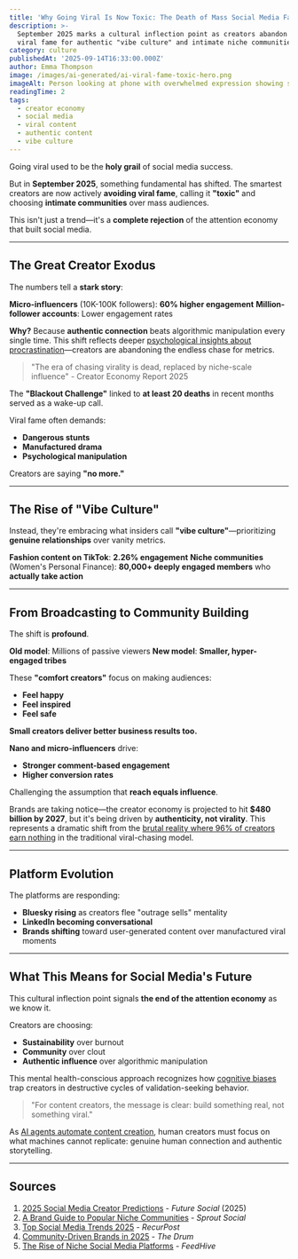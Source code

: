 ```yaml
---
title: 'Why Going Viral Is Now Toxic: The Death of Mass Social Media Fame'
description: >-
  September 2025 marks a cultural inflection point as creators abandon
  viral fame for authentic "vibe culture" and intimate niche communities
category: culture
publishedAt: '2025-09-14T16:33:00.000Z'
author: Emma Thompson
image: /images/ai-generated/ai-viral-fame-toxic-hero.png
imageAlt: Person looking at phone with overwhelmed expression showing social media toxicity
readingTime: 2
tags:
  - creator economy
  - social media
  - viral content
  - authentic content
  - vibe culture
---
```


Going viral used to be the **holy grail** of social media success.

But in **September 2025**, something fundamental has shifted. The smartest creators are now actively **avoiding viral fame**, calling it **"toxic"** and choosing **intimate communities** over mass audiences.

This isn't just a trend—it's a **complete rejection** of the attention economy that built social media.

---

## The Great Creator Exodus

The numbers tell a **stark story**:

**Micro-influencers** (10K-100K followers): **60% higher engagement**
**Million-follower accounts**: Lower engagement rates

**Why?** Because **authentic connection** beats algorithmic manipulation every single time. This shift reflects deeper [psychological insights about procrastination](/psychology/the-psychology-behind-why-we-procrastinate-even-when-we-know)—creators are abandoning the endless chase for metrics.

> "The era of chasing virality is dead, replaced by niche-scale influence" - Creator Economy Report 2025

The **"Blackout Challenge"** linked to **at least 20 deaths** in recent months served as a wake-up call.

Viral fame often demands:

- **Dangerous stunts**
- **Manufactured drama**
- **Psychological manipulation**

Creators are saying **"no more."**

---

## The Rise of "Vibe Culture"

Instead, they're embracing what insiders call **"vibe culture"**—prioritizing **genuine relationships** over vanity metrics.

**Fashion content on TikTok**: **2.26% engagement**
**Niche communities** (Women's Personal Finance): **80,000+ deeply engaged members** who **actually take action**

---

## From Broadcasting to Community Building

The shift is **profound**.

**Old model**: Millions of passive viewers
**New model**: **Smaller, hyper-engaged tribes**

These **"comfort creators"** focus on making audiences:

- **Feel happy**
- **Feel inspired**
- **Feel safe**

**Small creators deliver better business results too.**

**Nano and micro-influencers** drive:

- **Stronger comment-based engagement**
- **Higher conversion rates**

Challenging the assumption that **reach equals influence**.

Brands are taking notice—the creator economy is projected to hit **$480 billion by 2027**, but it's being driven by **authenticity, not virality**. This represents a dramatic shift from the [brutal reality where 96% of creators earn nothing](/culture/creator-economy-hits-500-billion) in the traditional viral-chasing model.

---

## Platform Evolution

The platforms are responding:

- **Bluesky rising** as creators flee "outrage sells" mentality
- **LinkedIn becoming conversational**
- **Brands shifting** toward user-generated content over manufactured viral moments

---

## What This Means for Social Media's Future

This cultural inflection point signals **the end of the attention economy** as we know it.

Creators are choosing:

- **Sustainability** over burnout
- **Community** over clout
- **Authentic influence** over algorithmic manipulation

This mental health-conscious approach recognizes how [cognitive biases](/psychology/your-brain-lies-to-you-cognitive-biases-2025) trap creators in destructive cycles of validation-seeking behavior.

> "For content creators, the message is clear: build something real, not something viral."

As [AI agents automate content creation](/technology/ai-agents-workplace-productivity-2025), human creators must focus on what machines cannot replicate: genuine human connection and authentic storytelling.

---

## Sources

1. [2025 Social Media Creator Predictions](https://futuresocial.beehiiv.com/p/2025-social-media-content-and-creator-predictions) - _Future Social_ (2025)
2. [A Brand Guide to Popular Niche Communities](https://sproutsocial.com/insights/niche-communities/) - _Sprout Social_
3. [Top Social Media Trends 2025](https://recurpost.com/blog/social-media-trends/) - _RecurPost_
4. [Community-Driven Brands in 2025](https://www.thedrum.com/opinion/2024/12/19/social-media-s-social-side-falters-2025-the-year-community-driven-brands) - _The Drum_
5. [The Rise of Niche Social Media Platforms](https://www.feedhive.com/blog/the-rise-of-niche-social-media-platforms-opportunities-for-marketers-in-2025) - _FeedHive_
